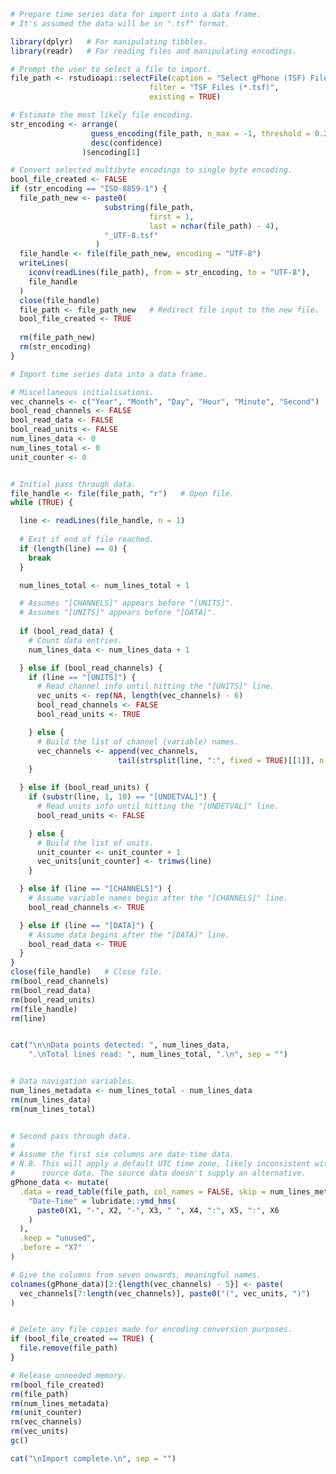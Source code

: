 
```{r gPhone_Encode, echo=FALSE, include=FALSE}

# Prepare time series data for import into a data frame.
# It's assumed the data will be in ".tsf" format.

library(dplyr)   # For manipulating tibbles.
library(readr)   # For reading files and manipulating encodings.

# Prompt the user to select a file to import.
file_path <- rstudioapi::selectFile(caption = "Select gPhone (TSF) File",
                               filter = "TSF Files (*.tsf)",
                               existing = TRUE)

# Estimate the most likely file encoding.
str_encoding <- arrange(
                  guess_encoding(file_path, n_max = -1, threshold = 0.2),
                  desc(confidence)
                )$encoding[1]

# Convert selected multibyte encodings to single byte encoding.
bool_file_created <- FALSE
if (str_encoding == "ISO-8859-1") {
  file_path_new <- paste0(
                     substring(file_path,
                               first = 1,
                               last = nchar(file_path) - 4),
                     "_UTF-8.tsf"
                   )
  file_handle <- file(file_path_new, encoding = "UTF-8")
  writeLines(
    iconv(readLines(file_path), from = str_encoding, to = "UTF-8"),
    file_handle
  )
  close(file_handle)
  file_path <- file_path_new   # Redirect file input to the new file.
  bool_file_created <- TRUE
  
  rm(file_path_new)
  rm(str_encoding)
}

```

```{r gPhone_Import, echo=FALSE, include=FALSE}

# Import time series data into a data frame.

# Miscellaneous initialisations.
vec_channels <- c("Year", "Month", "Day", "Hour", "Minute", "Second")
bool_read_channels <- FALSE
bool_read_data <- FALSE
bool_read_units <- FALSE
num_lines_data <- 0
num_lines_total <- 0
unit_counter <- 0


# Initial pass through data.
file_handle <- file(file_path, "r")   # Open file.
while (TRUE) {

  line <- readLines(file_handle, n = 1)
  
  # Exit if end of file reached.
  if (length(line) == 0) {
    break
  }

  num_lines_total <- num_lines_total + 1

  # Assumes "[CHANNELS]" appears before "[UNITS]".
  # Assumes "[UNITS]" appears before "[DATA]".
  
  if (bool_read_data) {
    # Count data entries.
    num_lines_data <- num_lines_data + 1

  } else if (bool_read_channels) {
    if (line == "[UNITS]") {
      # Read channel info until hitting the "[UNITS]" line.
      vec_units <- rep(NA, length(vec_channels) - 6)
      bool_read_channels <- FALSE
      bool_read_units <- TRUE

    } else {
      # Build the list of channel (variable) names.
      vec_channels <- append(vec_channels,
                        tail(strsplit(line, ":", fixed = TRUE)[[1]], n = 1))
    }

  } else if (bool_read_units) {
    if (substr(line, 1, 10) == "[UNDETVAL]") {
      # Read units info until hitting the "[UNDETVAL]" line.
      bool_read_units <- FALSE

    } else {
      # Build the list of units.
      unit_counter <- unit_counter + 1
      vec_units[unit_counter] <- trimws(line)
    }

  } else if (line == "[CHANNELS]") {
    # Assume variable names begin after the "[CHANNELS]" line.
    bool_read_channels <- TRUE

  } else if (line == "[DATA]") {
    # Assume data begins after the "[DATA]" line.
    bool_read_data <- TRUE
  }
}
close(file_handle)   # Close file.
rm(bool_read_channels)
rm(bool_read_data)
rm(bool_read_units)
rm(file_handle)
rm(line)


cat("\n\nData points detected: ", num_lines_data,
    ".\nTotal lines read: ", num_lines_total, ".\n", sep = "")


# Data navigation variables.
num_lines_metadata <- num_lines_total - num_lines_data
rm(num_lines_data)
rm(num_lines_total)


# Second pass through data.
#
# Assume the first six columns are date-time data.
# N.B. This will apply a default UTC time zone, likely inconsistent with the
#      source data. The source data doesn't supply an alternative.
gPhone_data <- mutate(
  .data = read_table(file_path, col_names = FALSE, skip = num_lines_metadata),
    "Date-Time" = lubridate::ymd_hms(
      paste0(X1, "-", X2, "-", X3, " ", X4, ":", X5, ":", X6
    )
  ),
  .keep = "unused",
  .before = "X7"
)

# Give the columns from seven onwards, meaningful names.
colnames(gPhone_data)[2:{length(vec_channels) - 5}] <- paste(
  vec_channels[7:length(vec_channels)], paste0("(", vec_units, ")")
)


# Delete any file copies made for encoding conversion purposes.
if (bool_file_created == TRUE) {
  file.remove(file_path)
}

# Release unneeded memory.
rm(bool_file_created)
rm(file_path)
rm(num_lines_metadata)
rm(unit_counter)
rm(vec_channels)
rm(vec_units)
gc()

cat("\nImport complete.\n", sep = "")

```
